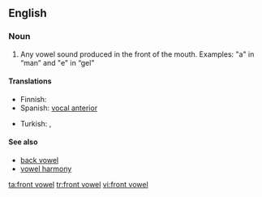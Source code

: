 {{wikipedia}}
==English==

===Noun===
{{en-noun|sg=[[front]] [[vowel]]}}

# {{phonetics}} Any vowel sound produced in the front of the mouth. Examples: "a" in “man” and "e" in “gel”

====Translations====
{{trans-top|Any vowel sound produced in the front of the mouth}}
* Finnish: {{t-|fi|etuvokaali}}
* Spanish: [[vocal anterior]] {{m}}
{{trans-mid}}
* Turkish: {{t|tr|ince ünlü}},  {{t|tr|ince sesli}}
{{trans-bottom}}

====See also====
* [[back vowel]]
* [[vowel harmony]]

[[ta:front vowel]]
[[tr:front vowel]]
[[vi:front vowel]]